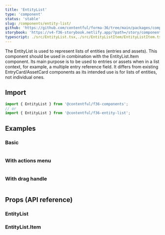 ```yaml
---
title: 'EntityList'
type: 'component'
status: 'stable'
slug: /components/entity-list/
github: 'https://github.com/contentful/forma-36/tree/main/packages/components/entity-list'
storybook: 'https://v4-f36-storybook.netlify.app/?path=/story/components-entity-list--default'
typescript: ./src/EntityList.tsx,./src/EntityListItem/EntityListItem.tsx
---
```


The EntityList is used to represent lists of entities (entries and assets). This component should be used in combination with the EntityList.Item component. Its main purpose is to be used to entries or assets when in a list context, for example, a multiple entry reference field. It differs from existing EntryCard/AssetCard components as its intended use is for lists of entities, not individual ones.

## Import

```js static=true
import { EntityList } from '@contentful/f36-components';
// or
import { EntityList } from '@contentful/f36-entity-list';
```

## Examples

### Basic

```jsx file=examples/BasicEntityListExample.tsx

```

### With actions menu

```jsx file=examples/EntityListWithActionsMenuExample.tsx

```

### With drag handle

```jsx file=examples/EntityListWithDragHandleExample.tsx

```

## Props (API reference)

### EntityList

<PropsTable of="EntityList" />

### EntityList.Item

<PropsTable of="EntityListItem" />
